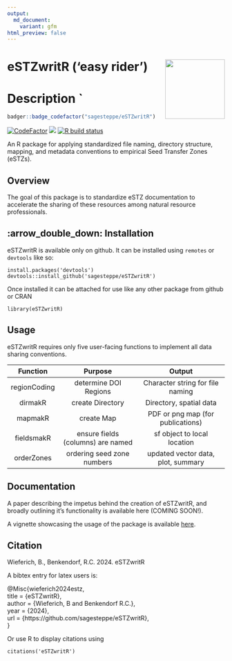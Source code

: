 ```yaml
---
output:
  md_document:
    variant: gfm
html_preview: false
---
```


<!-- README.md is generated from README.Rmd. Please edit that file -->

# eSTZwritR ('easy rider') <img src="man/figures/logo.png" align="right" height="138" />
# Description `
```r
badger::badge_codefactor("sagesteppe/eSTZwritR")
```

[![CodeFactor](https://www.codefactor.io/repository/github/sagesteppe/eSTZwritR/badge)](https://www.codefactor.io/repository/github/sagesteppe/eSTZwritR)
[![](https://www.r-pkg.org/badges/version/badger?color=green)](https://cran.r-project.org/package=badger)
[![R build status](https://github.com/sagesteppe/eSTZwritR/workflows/R-CMD-check/badge.svg)](https://github.com/sagesteppe/eSTZwritR/actions)

An R package for applying standardized file naming, directory structure, mapping, and metadata conventions to empirical Seed Transfer Zones (eSTZs). 

## Overview
The goal of this package is to standardize eSTZ documentation to accelerate the sharing of these resources among natural resource professionals. 

## :arrow_double_down: Installation
eSTZwritR is available only on github. 
It can be installed using `remotes` or `devtools` like so:
```
install.packages('devtools')
devtools::install_github('sagesteppe/eSTZwritR')
```

Once installed it can be attached for use like any other package from github or CRAN

```
library(eSTZwritR)
```

## Usage  
eSTZwritR requires only five user-facing functions to implement all data sharing conventions. 

|       Function        |         Purpose                   |              Output                 |
|  :-----------------:  | :----------------------------:    | :--------------------------------:  |
|      regionCoding     | determine DOI Regions             | Character string for file naming    | 
|        dirmakR        | create Directory                  | Directory, spatial data             |             
|        mapmakR        | create Map                        | PDF or png map (for publications)   |  
|      fieldsmakR       | ensure fields (columns) are named | sf object to local location         | 
|      orderZones       | ordering seed zone numbers        | updated vector data, plot, summary  | 
   
## Documentation  
A paper describing the impetus behind the creation of eSTZwritR, and broadly outlining it's functionality is available here (COMING SOON!). 

A vignette showcasing the usage of the package is available [here](https://sagesteppe.github.io/eSTZwritR/articles/eSTZwritR.html). 

## Citation  
Wieferich, B., Benkendorf, R.C. 2024. eSTZwritR  

A bibtex entry for latex users is: 

@Misc{wieferich2024estz,  
  title = {eSTZwritR},  
  author = {Wieferich, B and Benkendorf R.C.},  
  year = {2024},  
  url = {https://github.com/sagesteppe/eSTZwritR},   
}  

Or use R to display citations using
```
citations('eSTZwritR')
```
